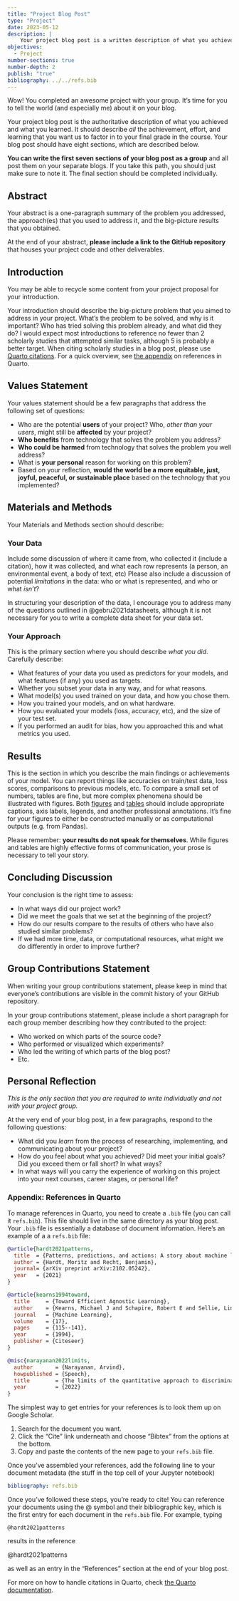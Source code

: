 ```yaml
---
title: "Project Blog Post"
type: "Project"
date: 2023-05-12
description: |
    Your project blog post is a written description of what you achieved in your project and a reflection on what you learned. 
objectives: 
  - Project
number-sections: true
number-depth: 2
publish: "true"
bibliography: ../../refs.bib
---
```


Wow! You completed an awesome project with your group. It's time for you to tell the world (and especially me) about it on your blog. 

Your project blog post is the authoritative description of what you achieved and what you learned. It should describe *all* the achievement, effort, and learning that you want us to factor in to your final grade in the course. Your blog post should have eight sections, which are described below. 

**You can write the first seven sections of your blog post as a group** and all post them on your separate blogs. If you take this path, you should just make sure to note it. The final section should be completed individually. 

## Abstract

Your abstract is a one-paragraph summary of the problem you addressed, the approach(es) that you used to address it, and the big-picture results that you obtained. 

At the end of your abstract, **please include a link to the GitHub repository** that houses your project code and other deliverables. 

## Introduction

[You may be able to recycle some content from your project proposal for your introduction.]{.aside}

Your introduction should describe the big-picture problem that you aimed to address in your project. What's the problem to be solved, and why is it important? Who has tried solving this problem already, and what did they do? I would expect most introductions to reference no fewer than 2 scholarly studies that attempted similar tasks, although 5 is probably a better target. [When citing scholarly studies in a blog post, please use [Quarto citations](https://quarto.org/docs/authoring/footnotes-and-citations.html). For a quick overview, see [the appendix](#sec-references-in-quarto) on references in Quarto.]{.aside}

## Values Statement

Your values statement should be a few paragraphs that address the following set of questions: 

- Who are the potential **users** of your project? Who, *other than your users*, might still be **affected** by your project? 
- **Who benefits** from technology that solves the problem you address? 
- **Who could be harmed** from technology that solves the problem you well address?
- What is **your personal** reason for working on this problem?
- Based on your reflection, **would the world be a more equitable, just, joyful, peaceful, or sustainable place** based on the technology that you implemented?

## Materials and Methods

Your Materials and Methods section should describe: 

### Your Data

Include some discussion of where it came from, who collected it (include a citation), how it was collected, and what each row represents (a person, an environmental event, a body of text, etc) Please also include a discussion of potential *limitations* in the data: who or what is represented, and who or what *isn't*? 

In structuring your description of the data, I encourage you to address many of the questions outlined in @gebru2021datasheets, although it is not necessary for you to write a complete data sheet for your data set. 

### Your Approach

This is the primary section where you should describe *what you did*. Carefully describe: 

- What features of your data you used as predictors for your models, and what features (if any) you used as targets. 
- Whether you subset your data in any way, and for what reasons. 
- What model(s) you used trained on your data, and how you chose them. 
- How you trained your models, and on what hardware. 
- How you evaluated your models (loss, accuracy, etc), and the size of your test set. 
- If you performed an audit for bias, how you approached this and what metrics you used. 

## Results

This is the section in which you describe the main findings or achievements of your model. You can report things like accuracies on train/test data, loss scores, comparisons to previous models, etc. To compare a small set of numbers, tables are fine, but more complex phenomena should be illustrated with figures. Both [figures](https://quarto.org/docs/authoring/figures.html) and [tables](https://quarto.org/docs/authoring/tables.html) should include appropriate captions, axis labels, legends, and another professional annotations. It's fine for your figures to either be constructed manually or as computational outputs (e.g. from Pandas). 

Please remember: **your results do not speak for themselves**. While figures and tables are highly effective forms of communication, your prose is necessary to tell your story. 

## Concluding Discussion

Your conclusion is the right time to assess: 

- In what ways did our project work? 
- Did we meet the goals that we set at the beginning of the project?
- How do our results compare to the results of others who have also studied similar problems?
- If we had more time, data, or computational resources, what might we do differently in order to improve further? 

## Group Contributions Statement

[When writing your group contributions statement, please keep in mind that everyone's contributions are visible in the commit history of your GitHub repository.]{.aside}

In your group contributions statement, please include a short paragraph for each group member describing how they contributed to the project: 

- Who worked on which parts of the source code?
- Who performed or visualized which experiments?
- Who led the writing of which parts of the blog post?
- Etc. 

## Personal Reflection 

[*This is the only section that you are required to write individually and not with your project group.*]{.aside}

At the very end of your blog post, in a few paragraphs, respond to the following questions: 

- What did you *learn* from the process of researching, implementing, and communicating about your project?
- How do you feel about what you achieved? Did meet your initial goals? Did you exceed them or fall short? In what ways? 
- In what ways will you carry the experience of working on this project into your next courses, career stages, or personal life? 

### Appendix: References in Quarto {#sec-references-in-quarto}

To manage references in Quarto, you need to create a `.bib` file (you can call it `refs.bib`). This file should live in the same directory as your blog post. Your `.bib` file is essentially a database of document information. Here's an example of a a `refs.bib` file: 

```bibtex
@article{hardt2021patterns,
  title  = {Patterns, predictions, and actions: A story about machine learning},
  author = {Hardt, Moritz and Recht, Benjamin},
  journal= {arXiv preprint arXiv:2102.05242},
  year   = {2021}
}

@article{kearns1994toward,
  title     = {Toward Efficient Agnostic Learning},
  author    = {Kearns, Michael J and Schapire, Robert E and Sellie, Linda M},
  journal   = {Machine Learning},
  volume    = {17},
  pages     = {115--141},
  year      = {1994},
  publisher = {Citeseer}
}

@misc{narayanan2022limits,
  author       = {Narayanan, Arvind},
  howpublished = {Speech},
  title        = {The limits of the quantitative approach to discrimination},
  year         = {2022}
}
```

The simplest way to get entries for your references is to look them up on Google Scholar. 

1. Search for the document you want. 
2. Click the "Cite" link underneath and choose "Bibtex" from the options at the bottom. 
3. Copy and paste the contents of the new page to your `refs.bib` file. 

Once you've assembled your references, add the following line to your document metadata (the stuff in the top cell of your Jupyter notebook)

```yml
bibliography: refs.bib
```

Once you've followed these steps, you're ready to cite! You can reference your documents using the \@ symbol and their bibliographic key, which is the first entry for each document in the `refs.bib` file. For example, typing 

```
@hardt2021patterns
```

results in the reference 

@hardt2021patterns

as well as an entry in the "References" section at the end of your blog post. 

For more on how to handle citations in Quarto, check [the Quarto documentation](https://quarto.org/docs/authoring/footnotes-and-citations.html#citations). 


